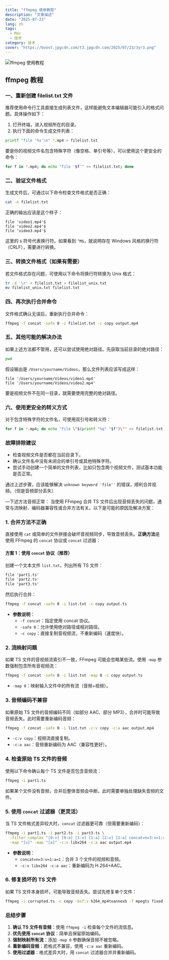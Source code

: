 ```yaml
---
title: "ffmpeg 使用教程"
description: "文章描述"
date: "2025-07-23"
lang: zh
tags:
  - Mac
  - 技术
category: 技术
cover: "https://boost.jpgcdn.com/t3.jpgcdn.com/2025/07/23/3yr3.png"
---
```



<Image
  src="https://boost.jpgcdn.com/t3.jpgcdn.com/2025/07/23/3yr3.png"
  alt="ffmpeg 使用教程"
  width={999}
  height={527}
  isArticleImage={true}
/>

## ffmpeg 教程

### 一、重新创建 filelist.txt 文件

推荐使用命令行工具直接生成列表文件，这样能避免文本编辑器可能引入的格式问题。具体操作如下：

1. 打开终端，进入视频所在的目录。
2. 执行下面的命令生成文件列表：

```bash
printf "file '%s'\n" *.mp4 > filelist.txt
```

要是你的视频文件名包含特殊字符（像空格、单引号等），可以使用这个更安全的命令：

```bash
for f in *.mp4; do echo "file '$f'" >> filelist.txt; done
```

### 二、验证文件格式

生成文件后，可通过以下命令检查文件格式是否正确：

```bash
cat -e filelist.txt
```

正确的输出应该是这个样子：

```
file 'video1.mp4'$
file 'video2.mp4'$
file 'video3.mp4'$
```

这里的 `$` 符号代表换行符。如果看到 `^M$`，就说明存在 Windows 风格的换行符（CRLF），需要进行转换。

### 三、转换文件格式（如果有需要）

若文件格式存在问题，可使用以下命令将换行符转换为 Unix 格式：

```bash
tr -d '\r' < filelist.txt > filelist_unix.txt
mv filelist_unix.txt filelist.txt
```

### 四、再次执行合并命令

文件格式确认无误后，重新执行合并命令：

```bash
ffmpeg -f concat -safe 0 -i filelist.txt -c copy output.mp4
```

### 五、其他可能的解决办法

如果上述方法都不管用，还可以尝试使用绝对路径。先获取当前目录的绝对路径：

```bash
pwd
```

假设输出是 `/Users/yourname/Videos`，那么文件列表应该写成这样：

```
file '/Users/yourname/Videos/video1.mp4'
file '/Users/yourname/Videos/video2.mp4'
```

要是视频文件不在同一目录，就需要使用完整的绝对路径。

### 六、使用更安全的转义方式

对于包含特殊字符的文件名，可使用双引号和转义符：

```bash
for f in *.mp4; do echo "file \"$(printf "%q" "$f")\"" >> filelist.txt; done
```

### 故障排除建议

- 检查视频文件是否都在当前目录下。
- 确认文件名中没有未闭合的单引号或其他特殊字符。
- 尝试手动创建一个简单的文件列表，比如只包含两个视频文件，测试基本功能是否正常。

通过上述步骤，应该能够解决 `unknown keyword 'file''` 的错误，顺利合并视频。（但是音频部分丢失）

—下述方法音频正常：
当使用 FFmpeg 合并 TS 文件后出现音频丢失的问题，通常与流映射、编码器兼容性或合并方法有关。以下是可能的原因及解决方案：

### **1. 合并方法不正确**

直接使用 `cat` 或简单的文件拼接会破坏音视频同步，导致音频丢失。**正确方法**是使用 FFmpeg 的 `concat` 协议或 `concat` 过滤器：

#### **方案 1：使用 `concat` 协议（推荐）**

创建一个文本文件 `list.txt`，列出所有 TS 文件：

```txt
file 'part1.ts'
file 'part2.ts'
file 'part3.ts'
```

然后执行合并：

```bash
ffmpeg -f concat -safe 0 -i list.txt -c copy output.ts
```

- **参数说明**：
  - `-f concat`：指定使用 concat 协议。
  - `-safe 0`：允许使用绝对路径或相对路径。
  - `-c copy`：直接复制音视频流，不重新编码（速度快）。

### **2. 流映射问题**

如果 TS 文件的音视频流索引不一致，FFmpeg 可能会忽略某些流。使用 `-map` 参数强制包含所有音视频流：

```bash
ffmpeg -f concat -safe 0 -i list.txt -map 0 -c copy output.ts
```

- `-map 0`：映射输入文件中的所有流（音频+视频）。

### **3. 音频编码不兼容**

如果原始 TS 文件的音频编码不同（如部分 AAC、部分 MP3），合并时可能导致音频丢失。此时需要重新编码音频：

```bash
ffmpeg -f concat -safe 0 -i list.txt -c:v copy -c:a aac output.mp4
```

- `-c:v copy`：视频流直接复制。
- `-c:a aac`：音频重新编码为 AAC（兼容性更好）。

### **4. 检查原始 TS 文件的音频**

使用以下命令确认每个 TS 文件是否包含音频流：

```bash
ffmpeg -i part1.ts
```

如果某个文件没有音频，合并后整体音频会中断。此时需要单独处理缺失音频的文件。

### **5. 使用 `concat` 过滤器（更灵活）**

当 TS 文件格式差异较大时，`concat` 过滤器更可靠（但需要重新编码）：

```bash
ffmpeg -i part1.ts -i part2.ts -i part3.ts \
  -filter_complex "[0:v] [0:a] [1:v] [1:a] [2:v] [2:a] concat=n=3:v=1:a=1 [v] [a]" \
  -map "[v]" -map "[a]" -c:v libx264 -c:a aac output.mp4
```

- **参数说明**：
  - `concat=n=3:v=1:a=1`：合并 3 个文件的视频和音频。
  - `-c:v libx264 -c:a aac`：重新编码为 H.264+AAC。

### **6. 修复损坏的 TS 文件**

如果 TS 文件本身损坏，可能导致音频丢失。尝试先修复单个文件：

```bash
ffmpeg -i corrupted.ts -c copy -bsf:v h264_mp4toannexb -f mpegts fixed.ts
```

### **总结步骤**

1. **确认 TS 文件有音频**：使用 `ffmpeg -i` 检查每个文件的流信息。
2. **优先使用 `concat` 协议**：简单且保留原始编码。
3. **强制映射所有流**：添加 `-map 0` 参数确保音频不被忽略。
4. **重新编码音频**：若格式不兼容，使用 `-c:a aac` 重新编码。
5. **使用过滤器**：格式差异大时，用 `concat` 过滤器合并并重新编码。
